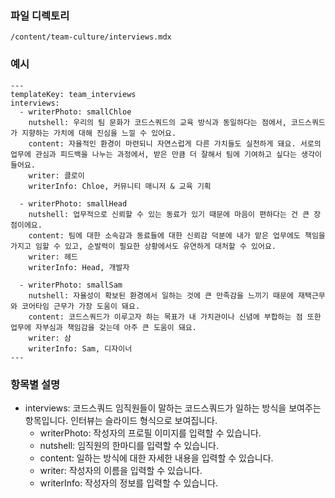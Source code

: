 <!-- Custom-MDX-Documentation.mdx -->

### 파일 디렉토리

`/content/team-culture/interviews.mdx`

### 예시

```
---
templateKey: team_interviews
interviews:
  - writerPhoto: smallChloe
    nutshell: 우리의 팀 문화가 코드스쿼드의 교육 방식과 동일하다는 점에서, 코드스쿼드가 지향하는 가치에 대해 진심을 느낄 수 있어요.
    content: 자율적인 환경이 마련되니 자연스럽게 다른 가치들도 실천하게 돼요. 서로의 업무에 관심과 피드백을 나누는 과정에서, 받은 만큼 더 잘해서 팀에 기여하고 싶다는 생각이 들어요.
    writer: 클로이
    writerInfo: Chloe, 커뮤니티 매니저 & 교육 기획

  - writerPhoto: smallHead
    nutshell: 업무적으로 신뢰할 수 있는 동료가 있기 때문에 마음이 편하다는 건 큰 장점이에요.
    content: 팀에 대한 소속감과 동료들에 대한 신뢰감 덕분에 내가 맡은 업무에도 책임을 가지고 임할 수 있고, 순발력이 필요한 상황에서도 유연하게 대처할 수 있어요.
    writer: 헤드
    writerInfo: Head, 개발자

  - writerPhoto: smallSam
    nutshell: 자율성이 확보된 환경에서 일하는 것에 큰 만족감을 느끼기 때문에 재택근무와 코어타임 근무가 가장 도움이 돼요.
    content: 코드스쿼드가 이루고자 하는 목표가 내 가치관이나 신념에 부합하는 점 또한 업무에 자부심과 책임감을 갖는데 아주 큰 도움이 돼요.
    writer: 삼
    writerInfo: Sam, 디자이너
---

```

### 항목별 설명

- interviews: 코드스쿼드 임직원들이 말하는 코드스쿼드가 일하는 방식을 보여주는 항목입니다. 인터뷰는 슬라이드 형식으로 보여집니다.
  - writerPhoto: 작성자의 프로필 이미지를 입력할 수 있습니다.
  - nutshell: 임직원의 한마디를 입력할 수 있습니다.
  - content: 일하는 방식에 대한 자세한 내용을 입력할 수 있습니다.
  - writer: 작성자의 이름을 입력할 수 있습니다.
  - writerInfo: 작성자의 정보를 입력할 수 있습니다.
